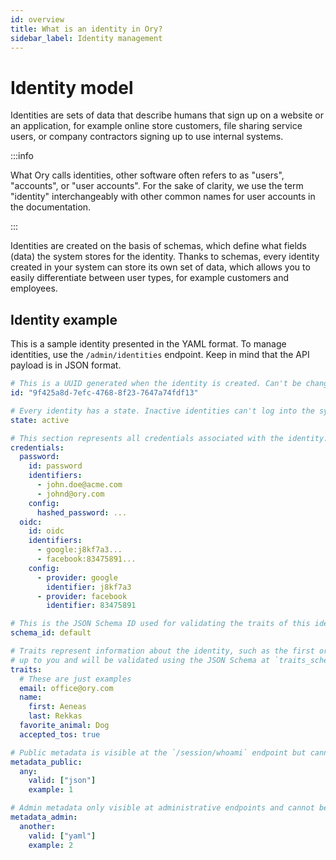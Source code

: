 ```yaml
---
id: overview
title: What is an identity in Ory?
sidebar_label: Identity management
---
```


# Identity model

Identities are sets of data that describe humans that sign up on a website or an application, for example online store customers,
file sharing service users, or company contractors signing up to use internal systems.

:::info

What Ory calls identities, other software often refers to as "users", "accounts", or "user accounts". For the sake of clarity, we
use the term "identity" interchangeably with other common names for user accounts in the documentation.

:::

Identities are created on the basis of schemas, which define what fields (data) the system stores for the identity. Thanks to
schemas, every identity created in your system can store its own set of data, which allows you to easily differentiate between
user types, for example customers and employees.

## Identity example

This is a sample identity presented in the YAML format. To manage identities, use the `/admin/identities` endpoint. Keep in mind
that the API payload is in JSON format.

```yaml
# This is a UUID generated when the identity is created. Can't be changed or updated.
id: "9f425a8d-7efc-4768-8f23-7647a74fdf13"

# Every identity has a state. Inactive identities can't log into the system.
state: active

# This section represents all credentials associated with the identity.
credentials:
  password:
    id: password
    identifiers:
      - john.doe@acme.com
      - johnd@ory.com
    config:
      hashed_password: ...
  oidc:
    id: oidc
    identifiers:
      - google:j8kf7a3...
      - facebook:83475891...
    config:
      - provider: google
        identifier: j8kf7a3
      - provider: facebook
        identifier: 83475891

# This is the JSON Schema ID used for validating the traits of this identity.
schema_id: default

# Traits represent information about the identity, such as the first or last name. The traits content is
# up to you and will be validated using the JSON Schema at `traits_schema_url`.
traits:
  # These are just examples
  email: office@ory.com
  name:
    first: Aeneas
    last: Rekkas
  favorite_animal: Dog
  accepted_tos: true

# Public metadata is visible at the `/session/whoami` endpoint but cannot be modified by the users themselves.
metadata_public:
  any:
    valid: ["json"]
    example: 1

# Admin metadata only visible at administrative endpoints and cannot be modified by the users themselves.
metadata_admin:
  another:
    valid: ["yaml"]
    example: 2
```
